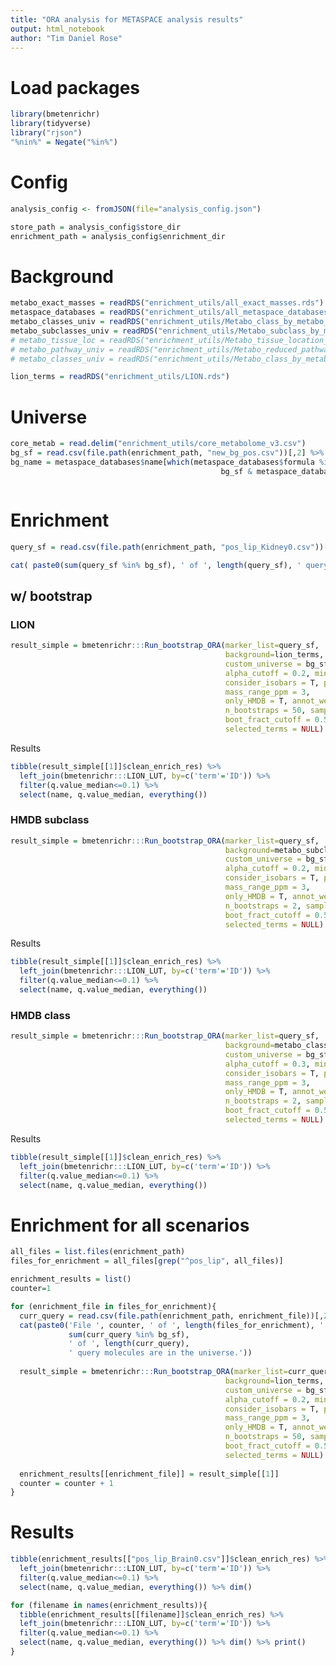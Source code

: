 ```yaml
---
title: "ORA analysis for METASPACE analysis results"
output: html_notebook
author: "Tim Daniel Rose"
---
```


# Load packages
```r
library(bmetenrichr)
library(tidyverse)
library("rjson")
"%nin%" = Negate("%in%")
```

# Config
```r
analysis_config <- fromJSON(file="analysis_config.json")

store_path = analysis_config$store_dir
enrichment_path = analysis_config$enrichment_dir
```

# Background
```r
metabo_exact_masses = readRDS("enrichment_utils/all_exact_masses.rds")
metaspace_databases = readRDS("enrichment_utils/all_metaspace_databases.rds")
metabo_classes_univ = readRDS("enrichment_utils/Metabo_class_by_metabo_name.rds")
metabo_subclasses_univ = readRDS("enrichment_utils/Metabo_subclass_by_metabo_name.rds")
# metabo_tissue_loc = readRDS("enrichment_utils/Metabo_tissue_location_by_metabo_name.rds")
# metabo_pathway_univ = readRDS("enrichment_utils/Metabo_reduced_pathways_by_metabo_name.rds")
# metabo_classes_univ = readRDS("enrichment_utils/Metabo_class_by_metabo_name.rds")

lion_terms = readRDS("enrichment_utils/LION.rds")

```

# Universe
```r
core_metab = read.delim("enrichment_utils/core_metabolome_v3.csv")
bg_sf = read.csv(file.path(enrichment_path, "new_bg_pos.csv"))[,2] %>% unlist() %>% unique()
bg_name = metaspace_databases$name[which(metaspace_databases$formula %in% 
                                               bg_sf & metaspace_databases$db == "HMDB")] %>% unique()



```

# Enrichment
```r
query_sf = read.csv(file.path(enrichment_path, "pos_lip_Kidney0.csv"))[,2] %>% unlist() %>% unique()

cat( paste0(sum(query_sf %in% bg_sf), ' of ', length(query_sf), ' query molecules are in the universe.'))
```

## w/ bootstrap

### LION
```r
result_simple = bmetenrichr:::Run_bootstrap_ORA(marker_list=query_sf, 
                                                background=lion_terms, 
                                                custom_universe = bg_sf,
                                                alpha_cutoff = 0.2, min_intersection = 2,
                                                consider_isobars = T, polarization_mode = NA, 
                                                mass_range_ppm = 3,
                                                only_HMDB = T, annot_weights = NULL,
                                                n_bootstraps = 50, sample_core_metab_only = F,
                                                boot_fract_cutoff = 0.5, q.val_cutoff = 0.2,
                                                selected_terms = NULL)
```
Results
```r
tibble(result_simple[[1]]$clean_enrich_res) %>%
  left_join(bmetenrichr:::LION_LUT, by=c('term'='ID')) %>%
  filter(q.value_median<=0.1) %>%
  select(name, q.value_median, everything())
```



### HMDB subclass
```r
result_simple = bmetenrichr:::Run_bootstrap_ORA(marker_list=query_sf, 
                                                background=metabo_subclasses_univ, 
                                                custom_universe = bg_sf,
                                                alpha_cutoff = 0.2, min_intersection = 2,
                                                consider_isobars = T, polarization_mode = NA, 
                                                mass_range_ppm = 3,
                                                only_HMDB = T, annot_weights = NULL,
                                                n_bootstraps = 2, sample_core_metab_only = F,
                                                boot_fract_cutoff = 0.5, q.val_cutoff = 0.2,
                                                selected_terms = NULL)
```

Results
```r
tibble(result_simple[[1]]$clean_enrich_res) %>%
  left_join(bmetenrichr:::LION_LUT, by=c('term'='ID')) %>%
  filter(q.value_median<=0.1) %>%
  select(name, q.value_median, everything())
```

### HMDB class
```r
result_simple = bmetenrichr:::Run_bootstrap_ORA(marker_list=query_sf, 
                                                background=metabo_classes_univ, 
                                                custom_universe = bg_sf,
                                                alpha_cutoff = 0.3, min_intersection = 2,
                                                consider_isobars = T, polarization_mode = NA, 
                                                mass_range_ppm = 3,
                                                only_HMDB = T, annot_weights = NULL,
                                                n_bootstraps = 2, sample_core_metab_only = F,
                                                boot_fract_cutoff = 0.5, q.val_cutoff = 0.3,
                                                selected_terms = NULL)
```

Results
```r
tibble(result_simple[[1]]$clean_enrich_res) %>%
  left_join(bmetenrichr:::LION_LUT, by=c('term'='ID')) %>%
  filter(q.value_median<=0.1) %>%
  select(name, q.value_median, everything())
```



# Enrichment for all scenarios
```r
all_files = list.files(enrichment_path)
files_for_enrichment = all_files[grep("^pos_lip", all_files)]

enrichment_results = list()
counter=1

for (enrichment_file in files_for_enrichment){
  curr_query = read.csv(file.path(enrichment_path, enrichment_file))[,2] %>% unlist() %>% unique()
  cat(paste0('File ', counter, ' of ', length(files_for_enrichment), ' | ',
             sum(curr_query %in% bg_sf), 
             ' of ', length(curr_query), 
             ' query molecules are in the universe.'))
  
  result_simple = bmetenrichr:::Run_bootstrap_ORA(marker_list=curr_query, 
                                                background=lion_terms, 
                                                custom_universe = bg_sf,
                                                alpha_cutoff = 0.2, min_intersection = 2,
                                                consider_isobars = T, polarization_mode = NA, 
                                                mass_range_ppm = 3,
                                                only_HMDB = T, annot_weights = NULL,
                                                n_bootstraps = 50, sample_core_metab_only = F,
                                                boot_fract_cutoff = 0.5, q.val_cutoff = 0.2,
                                                selected_terms = NULL)
  
  enrichment_results[[enrichment_file]] = result_simple[[1]]
  counter = counter + 1
}
```


# Results
```r
tibble(enrichment_results[["pos_lip_Brain0.csv"]]$clean_enrich_res) %>%
  left_join(bmetenrichr:::LION_LUT, by=c('term'='ID')) %>%
  filter(q.value_median<=0.1) %>%
  select(name, q.value_median, everything()) %>% dim()
```


```r
for (filename in names(enrichment_results)){
  tibble(enrichment_results[[filename]]$clean_enrich_res) %>%
  left_join(bmetenrichr:::LION_LUT, by=c('term'='ID')) %>%
  filter(q.value_median<=0.1) %>%
  select(name, q.value_median, everything()) %>% dim() %>% print()
}
```

